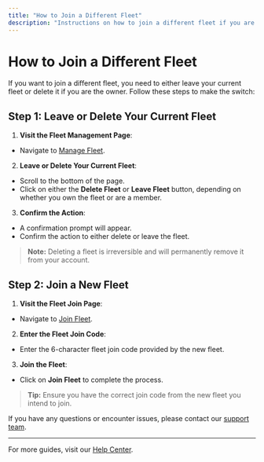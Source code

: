 ```yaml
---
title: "How to Join a Different Fleet"
description: "Instructions on how to join a different fleet if you are already part of another."
---
```


# How to Join a Different Fleet

If you want to join a different fleet, you need to either leave your current fleet or delete it if you are the owner. Follow these steps to make the switch:

## Step 1: Leave or Delete Your Current Fleet

1. **Visit the Fleet Management Page**:
- Navigate to [Manage Fleet](https://www.meterapp.co/en/fleet/manage_fleet).

2. **Leave or Delete Your Current Fleet**:
- Scroll to the bottom of the page.
- Click on either the **Delete Fleet** or **Leave Fleet** button, depending on whether you own the fleet or are a member.

3. **Confirm the Action**:
- A confirmation prompt will appear.
- Confirm the action to either delete or leave the fleet.

> **Note:** Deleting a fleet is irreversible and will permanently remove it from your account.

## Step 2: Join a New Fleet

1. **Visit the Fleet Join Page**:
- Navigate to [Join Fleet](https://www.meterapp.co/en/fleet/join).

2. **Enter the Fleet Join Code**:
- Enter the 6-character fleet join code provided by the new fleet.

3. **Join the Fleet**:
- Click on **Join Fleet** to complete the process.

> **Tip:** Ensure you have the correct join code from the new fleet you intend to join.

If you have any questions or encounter issues, please contact our [support team](mailto:support@meterapp.co).

---

For more guides, visit our [Help Center](https://help.meterapp.co/).
